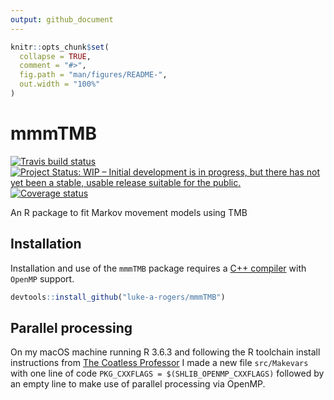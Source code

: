```yaml
---
output: github_document
---
```


<!-- README.md is generated from README.Rmd. Please edit that file -->

```r
knitr::opts_chunk$set(
  collapse = TRUE,
  comment = "#>",
  fig.path = "man/figures/README-",
  out.width = "100%"
)
```

# mmmTMB

[![Travis build status](https://travis-ci.org/luke-a-rogers/mmmTMB.svg?branch=master)](https://travis-ci.org/luke-a-rogers/mmmTMB)
[![Project Status: WIP – Initial development is in progress, but there has not yet been a stable, usable release suitable for the public.](https://www.repostatus.org/badges/latest/wip.svg)](https://www.repostatus.org/#wip)
[![Coverage status](https://codecov.io/gh/luke-a-rogers/mmmTMB/branch/master/graph/badge.svg)](https://codecov.io/github/luke-a-rogers/mmmTMB?branch=master)

An R package to fit Markov movement models using TMB

## Installation

Installation and use of the `mmmTMB` package requires a [C++ compiler](https://support.rstudio.com/hc/en-us/articles/200486498-Package-Development-Prerequisites) with `OpenMP` support.

``` r
devtools::install_github("luke-a-rogers/mmmTMB")
```

## Parallel processing
On my macOS machine running R 3.6.3 and following the R toolchain install instructions from [The Coatless Professor](https://thecoatlessprofessor.com/programming/cpp/r-compiler-tools-for-rcpp-on-macos-before-r-4.0.0/) I made a new file `src/Makevars` with one line of code `PKG_CXXFLAGS = $(SHLIB_OPENMP_CXXFLAGS)` followed by an empty line to make use of parallel processing via OpenMP.
